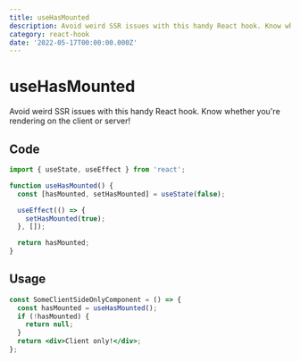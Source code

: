 ```yaml
---
title: useHasMounted
description: Avoid weird SSR issues with this handy React hook. Know whether you're rendering on the client or server!
category: react-hook
date: '2022-05-17T00:00:00.000Z'
---
```


# useHasMounted
Avoid weird SSR issues with this handy React hook. Know whether you're rendering on the client or server!
<Divider />

## Code

```jsx
import { useState, useEffect } from 'react';

function useHasMounted() {
  const [hasMounted, setHasMounted] = useState(false);

  useEffect(() => {
    setHasMounted(true);
  }, []);

  return hasMounted;
}
```

## Usage

```jsx
const SomeClientSideOnlyComponent = () => {
  const hasMounted = useHasMounted();
  if (!hasMounted) {
    return null;
  }
  return <div>Client only!</div>;
};
```

<UpdatedAt dateTime="2022-05-17T00:00:00.000Z" />

